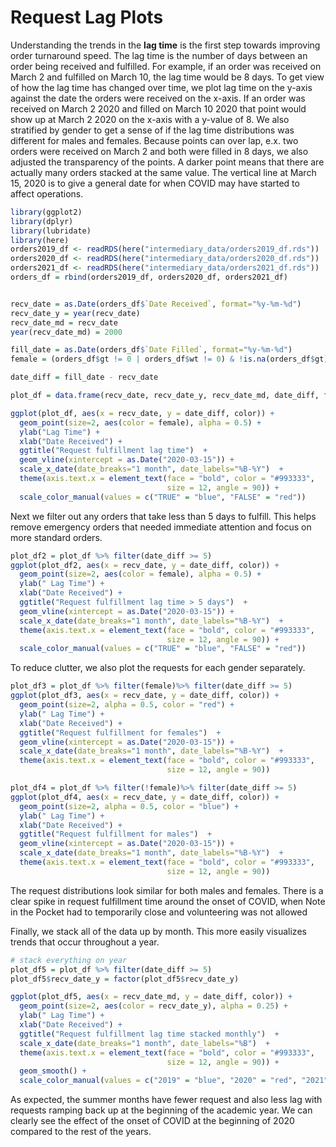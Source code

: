 # Request Lag Plots

Understanding the trends in the __lag time__ is the first step towards improving order turnaround speed.
The lag time is the number of days between an order being received and fulfilled.
For example, if an order was received on March 2 and fulfilled on March 10, the lag time would be 8 days.
To get view of how the lag time has changed over time, we plot lag time on the y-axis against the date the orders were received on the x-axis.
If an order was received on March 2 2020 and filled on March 10 2020 that point would show up at March 2 2020 on the x-axis with a y-value of 8.
We also stratified by gender to get a sense of if the lag time distributions was different for males and females.
Because points can over lap, e.x. two orders were received on March 2 and both were filled in 8 days, we also adjusted the transparency of the points.
A darker point means that there are actually many orders stacked at the same value.
The vertical line at March 15, 2020 is to give a general date for when COVID may have started to affect operations.


```r
library(ggplot2)
library(dplyr)
library(lubridate)
library(here)
orders2019_df <- readRDS(here("intermediary_data/orders2019_df.rds"))
orders2020_df <- readRDS(here("intermediary_data/orders2020_df.rds"))
orders2021_df <- readRDS(here("intermediary_data/orders2021_df.rds"))
orders_df = rbind(orders2019_df, orders2020_df, orders2021_df)


recv_date = as.Date(orders_df$`Date Received`, format="%y-%m-%d")
recv_date_y = year(recv_date)
recv_date_md = recv_date
year(recv_date_md) = 2000

fill_date = as.Date(orders_df$`Date Filled`, format="%y-%m-%d")
female = (orders_df$gt != 0 | orders_df$wt != 0) & !is.na(orders_df$gt) 

date_diff = fill_date - recv_date

plot_df = data.frame(recv_date, recv_date_y, recv_date_md, date_diff, female)

ggplot(plot_df, aes(x = recv_date, y = date_diff, color)) +
  geom_point(size=2, aes(color = female), alpha = 0.5) +
  ylab("Lag Time") +
  xlab("Date Received") + 
  ggtitle("Request fulfillment lag time")  + 
  geom_vline(xintercept = as.Date("2020-03-15")) +
  scale_x_date(date_breaks="1 month", date_labels="%B-%Y")  + 
  theme(axis.text.x = element_text(face = "bold", color = "#993333", 
                                   size = 12, angle = 90)) +
  scale_color_manual(values = c("TRUE" = "blue", "FALSE" = "red"))
```



Next we filter out any orders that take less than 5 days to fulfill.
This helps remove emergency orders that needed immediate attention and focus on more standard orders.


```r
plot_df2 = plot_df %>% filter(date_diff >= 5)
ggplot(plot_df2, aes(x = recv_date, y = date_diff, color)) +
  geom_point(size=2, aes(color = female), alpha = 0.5) +
  ylab(" Lag Time") +
  xlab("Date Received") + 
  ggtitle("Request fulfillment lag time > 5 days")  + 
  geom_vline(xintercept = as.Date("2020-03-15")) +
  scale_x_date(date_breaks="1 month", date_labels="%B-%Y")  + 
  theme(axis.text.x = element_text(face = "bold", color = "#993333", 
                                   size = 12, angle = 90)) +
  scale_color_manual(values = c("TRUE" = "blue", "FALSE" = "red"))
```

To reduce clutter, we also plot the requests for each gender separately.

```r
plot_df3 = plot_df %>% filter(female)%>% filter(date_diff >= 5)
ggplot(plot_df3, aes(x = recv_date, y = date_diff, color)) +
  geom_point(size=2, alpha = 0.5, color = "red") +
  ylab(" Lag Time") +
  xlab("Date Received") + 
  ggtitle("Request fulfillment for females")  + 
  geom_vline(xintercept = as.Date("2020-03-15")) +
  scale_x_date(date_breaks="1 month", date_labels="%B-%Y")  + 
  theme(axis.text.x = element_text(face = "bold", color = "#993333", 
                                   size = 12, angle = 90))
```


```r
plot_df4 = plot_df %>% filter(!female)%>% filter(date_diff >= 5)
ggplot(plot_df4, aes(x = recv_date, y = date_diff, color)) +
  geom_point(size=2, alpha = 0.5, color = "blue") +
  ylab(" Lag Time") +
  xlab("Date Received") + 
  ggtitle("Request fulfillment for males")  + 
  geom_vline(xintercept = as.Date("2020-03-15")) +
  scale_x_date(date_breaks="1 month", date_labels="%B-%Y")  + 
  theme(axis.text.x = element_text(face = "bold", color = "#993333", 
                                   size = 12, angle = 90))
```

The request distributions look similar for both males and females.
There is a clear spike in request fulfillment time around the onset of COVID, when Note in the Pocket had to temporarily close and volunteering was not allowed


Finally, we stack all of the data up by month.
This more easily visualizes trends that occur throughout a year.

```r
# stack everything on year
plot_df5 = plot_df %>% filter(date_diff >= 5)
plot_df5$recv_date_y = factor(plot_df5$recv_date_y)

ggplot(plot_df5, aes(x = recv_date_md, y = date_diff, color)) +
  geom_point(size=2, aes(color = recv_date_y), alpha = 0.25) +
  ylab(" Lag Time") +
  xlab("Date Received") + 
  ggtitle("Request fulfillment lag time stacked monthly")  + 
  scale_x_date(date_breaks="1 month", date_labels="%B")  +
  theme(axis.text.x = element_text(face = "bold", color = "#993333", 
                                   size = 12, angle = 90)) + 
  geom_smooth() + 
  scale_color_manual(values = c("2019" = "blue", "2020" = "red", "2021" = "orange"))
```


As expected, the summer months have fewer request and also less lag with requests ramping back up at the beginning of the academic year.
We can clearly see the effect of the onset of COVID at the beginning of 2020 compared to the rest of the years.
